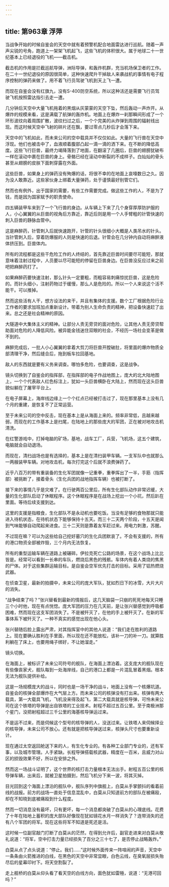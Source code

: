 ```yaml
---
---
---
```

title: 第963章 浮萍
---



当战争开始的时候自鉴会的天空中就有着预警机配合地面雷达进行巡航。随着一声声尖锐的号角，跑道上一架架飞机起飞，这些飞机的体积很大。属于地球二十一世纪基本上已经退役的飞机——截击机。

截击机的作用是拦截巡航导弹，洲际导弹，和轰炸机群，充当机场保卫者的工作。在二十一世纪退役的原因很简单，这种快速爬升干掉敌人来袭战机的事情有电子程序控制的弹药来做了。用不着飞行员驾驶飞机到天上飞一遭。

而现在自鉴会没有红旗九，没有S-400防空系统，所以这种活还是需要飞行员驾驶飞机按照雷达指引去走一遭。

几分钟后天空中大量飞机拖着的黑烟从灰蒙蒙的天空下坠，然后轰动一声炸开。从爆炸的规模来看，这是满载了航弹的轰炸机。地面上在爆炸一刹那瞬间形成了一个环形波纹向着周围扩散，波纹扫过之后，一个个完美的从炸弹到周围的辐射线出现。而这时候天空中飞射的碎片还在飘，要过零点几秒后才会落下来。

天空中的飞机如此，而未来公司的空中载具并不仅仅如此。大量的飞行兽在天空中浮现。他们也被击中了，血液顺着腹部凸起一滴一滴的洒下来。在不断的降低高度。这些飞行巨兽，最终力竭降落到了地面，在翻滚了几圈后，巨兽的翅膀犹破布一样在滚动中裹在巨兽的身上。骨骼已经在滚动中断裂的不成样子。白灿灿的骨头甚至从翅膀的皮肤下面刺穿露在外面。

这些巨兽，如果身上的弹药没有殉爆的话，将很不幸的在地面上哀嚎数日之久。因为没人敢靠近。这些家伙身上绑着大量弹药，处于谨慎最好别管它们。

然而也有例外，出于国家的需要，有些工作需要完成。做这些工作的人，不是为了钱，而是因为国家赋予的职责使命。

四五辆装甲车来到了一个飞行兽的身边。从车辆上下来了几个身穿厚厚防护服的人，小心翼翼的从巨兽的视角后方靠近，靠近后则是用一个人手臂粗的针管快速的刺入巨兽的静脉血管中。

这是麻醉药，针管刺入后就快速跑开，针管的针头很细小大概是人类吊水的针头。当针管刺入后，穿着防爆服的人则是快速的后退。针管会在几分钟内自动将麻醉液体挤压到。巨兽体内。

所有的流程都是这些干危险工作的人终结的，首先靠近巨兽时间要尽可能短，那就意味着注射过程中，人员要以尽可能短的停留在巨兽身边。在巨兽没反应过来之前吧把麻醉药打了。

如果麻醉药要快速注射，那么针头一定要粗，而粗容易刺痛惊扰巨兽，这是危险的。而针头细小，注射药物过于缓慢，那么人是危险的。所以一个人来说这个活不能干。可以推掉。

然而这些活有人干，想方设法的来干，并且有集体的支援。数个工厂根据危险行业工作者的要求加班加点重新设计。带着为别人生命负责的精神，把设备快速赶了出来。总之还是社会精神的原因。

大隧道中大集体主义的精神。让部分人责无旁贷的面对危险，让其他人责无旁贷帮助面对危险的人降低风险。被异能金钱迷住双眼的社会，不经历一场社会变革是做不到的。

麻醉完成后，一批人小心翼翼的拿着大剪刀将巨兽开膛破肚，将里面的爆炸物质全部清理干净，然后缝合后，拖到板车拉回基地。

敌人的东西就是要有义务来调查。哪怕多危险，也要调查，这是战争。

镜头切换到了自鉴会的指挥部，在指挥部的电子作战地图上，庞大的北大陆地图上，一个个代表敌人红色标注上，犹如一头巨兽横卧在大陆上，然而现在这头巨兽貌似躺在了屠宰平台上。

在电子屏幕上，海岸线边缘上一个个红点已经被打击过了，现在那里基本上没有几个月的重建，是恢复不了正常运营。

至于未来公司的空中反击，现在基本上是从海面上来的。频率非常低，且越来越弱，而现在的工作基本上是扫尾，在陆地上的那些庞大的军团，正在被对地攻击机清洗。

在红警游戏中，打掉电脑的矿场，基地，战车工厂，兵营，飞机场，这五个建筑，电脑就会自动退场。

而现在，清扫战场也是有选择的，基本上是在清扫装甲车辆。一支军队中也就那么一两艘装甲车辆。对地攻击机，每次打完这个后就不浪费弹药了。

近乎八百万的带有重装备的生化军团就像一记重拳，重拳挥出了一半，手筋（指挥部）被挑断了，接着骨头（生化兵团的战地指挥车辆）也被打断了。

接下来的事情几乎是灾难了。在行驶两百公里后，所有生化部队动作非常迟缓，大量的生化部队启动了休眠程序。这个休眠程序是在战场上挖出一个小坑，然后趴在里面。等待后续支援到达。

这里的支援是指粮食，生化部队不是永动机也要吃饭。当没有足够的食物那就只能进入待机状态，在待机状态下能够保持十五天。而三十二天两个阶段，十五天是闻到气味能够自动爬起来进食。三十二天则是靠着友军赶过来。用电力刺激，苏醒。

不过现在嘛？可以为这些给自己挖好墓穴的生化兵团默哀了。不会有支援的，所有的港口物资全部被炸毁，三个月内无法恢复。

所有的重型运输车辆在道路上被碾碎。伊拉克死亡公路的场景，在这个战场上比比皆是。经常可以看到一长串的车队，燃烧后黑色的残骸。车体内有着人类烧的焦黑的尸体。对于这些集群运输目标。是自鉴会空军优先打击的目标。采用了铝热燃烧武器。

在侦查卫星，最新的拍摄中，未来公司的庞大军队，犹如烈日下的冰雪，大片大片的消失。

“战争结束了吗？”张兴替看到最新的情报后，这几天脑袋一只崩的死死地每天只睡三个小时他，现在有点恍惚。庞大军团的压力在几天前，是让张兴替感觉到呼吸都困难，然而现在这支军团消失了。不是被歼灭了，在他的手上被歼灭了。在新的军事体系下被歼灭了。一种不真实的感觉出现在他心头。

张兴替随后脸上露出严肃，对其指挥室中的其他人说道：“我们走在胜利的道路上。现在要确认胜利在手里面，所以现在还不能放松，该补一刀的补一刀。就算胜利躺在了床上，也要用绳子绑好，不让她溜走。”

镜头切换。

在海面上，被标识了未来公司符号的舰队，在海面上漂泊着。这支庞大的舰队现在有些像丧家犬，舰队每到一处海岸线，自己的港口上都是一片混乱冒着黑烟。根本无法为舰队提供补给。

这是一场规模庞大的战斗，同时也是一场干净的战斗，地面上没有一个核爆坑道。自鉴会的核弹全部爆炸在大气层上方。而未来公司的核弹没有打出来。核弹有两大载具，第一大载具飞机，飞机没来得及起飞，第二大载具就是核导弹，可怜未来公司在这个铁塔的导弹是出自铁塔的工业技术。射程不超过五百公里。至于南极洲那个星门，没把射程超过三千公里的海基核导弹运过来。

不是运不过来，而是伺候这个型号的核导弹的人，没送过来。让铁塔人来伺候择业的核导弹，未来公司不放心。还有就是把核导弹送过来，核弹头尺寸也要重新设计。

现在通过太空返回舱送下来的人，有生化专业的。有各种工业部门专业的，还有军事，以及城市管理。人手紧缺。长程导弹搭载核武器，精度在一百米，且威力对山区的损毁效果不好，所以在安排之外。

然而这一场战斗证明了，这个世界的核打击力量根本无法出手。射程五百公里的核导弹车辆，出来后，就被卫星拍摄到，然后飞机分下来一波，将其灭掉。

目光回到这个海面上漂泊的舰队中，舰队序列中旗舰上，白莫从手掌颤抖的看着前线的战报。前方的战场一直处于信息混乱中，白莫从只知道前方的部队在被痛殴，却在不知晓到底被痛殴到什么程度。

然而一切消息没有最坏，只有更坏，每一个消息都突破了白莫从的心理底线。花费了十年在陆地上蓄积的庞大部队好像现在犹如镜花水月一样消失了？连带消失的还有八个军团的将军。现在这些将军不知道是死还是活。

这时候一位副官敲门打断了白莫从的茫然，在得到允许后，副官走进来对白莫从敬礼说道：“将军，空中打击力量已经损失了百分之三十七了，是否停止战略轰炸。”

白莫从点了点头说道：“停止。我们……”这时候外面传来一阵喧闹的声音，天空中一条条由火箭推进的白线，在黑色的天空中非常显眼，白色云线，在臭氧层损失殆尽后的星幕印衬下。将天空割裂了。

走上舰桥的白莫从仰头看了看天空的白线方向，面色犹如雷殛，说道：“无港可回吗？”
